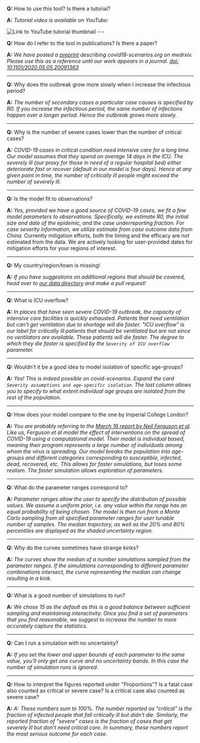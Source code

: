 


<Container>

**Q:** How to use this tool? Is there a tutorial?

**A:** _Tutorial video is available on YouTube:_

<Row>
  <Col className="d-flex">
    <LinkExternal className="mx-auto" href="https://www.youtube.com/watch?v=sv5T7MPKE5A" alt="Link to YouTube tutorial">
      <img className="img-fluid" src={youtubeTutorialThumbnail} alt="Link to YouTube tutorial thumbnail" />
    </LinkExternal>
  </Col>
</Row>
---

**Q:** How do I refer to the tool in publications? Is there a paper?

**A:** _We have posted a [preprint](https://www.medrxiv.org/content/10.1101/2020.05.05.20091363v2) describing covid19-scenarios.org
 on medrxiv. Please use this as a reference until our work appears in a journal.
 [doi: 10.1101/2020.05.05.20091363](https://doi.org/10.1101/2020.05.05.20091363 )_

---

**Q:** Why does the outbreak grow more slowly when I increase the infectious period?

**A:** _The number of secondary cases a particular case causes is specified by R0. If you increase the infectious
period, the same number of infections happen over a longer period. Hence the outbreak grows more slowly._

---

**Q:** Why is the number of severe cases lower than the number of critical cases?

**A:** _COVID-19 cases in critical condition need intensive care for a long time. Our model assumes that they spend on
average 14 days in the ICU. The severely ill (our proxy for those in need of a regular hospital bed) either deteriorate
fast or recover (default in our model is four days). Hence at any given point in time, the number of critically ill
people might exceed the number of severely ill._

---

**Q:** Is the model fit to observations?

**A:** _Yes, provided we have a good source of COVID-19 cases, we fit a few model parameters to observations.
Specifically, we estimate R0, the initial size and date of the epidemic, and the case underreporting fraction. For case
severity information, we utilize estimate from case outcome data from China._ Currently mitigation efforts, both the
timing and the efficacy are _not_ estimated from the data. We are actively looking for user-provided dates for
mitigation efforts for your regions of interest.

---

**Q:** My country/region/town is missing!

**A:** _If you have suggestions on additional regions that should be covered, head over to
[our data directory](https://github.com/neherlab/covid19_scenarios/tree/master/data) and make a pull request!_

---

**Q:** What is ICU overflow?

**A:** _In places that have seen severe COVID-19 outbreak, the capacity of intensive care facilities is quickly
exhausted. Patients that need ventilation but can't get ventilation due to shortage will die faster. "ICU overflow" is
our label for critically ill patients that should be ventilated but are not since no ventilators are available. These
patients will die faster. The degree to which they die faster is specified by the `Severity of ICU overflow` parameter._

---

**Q:** Wouldn't it be a good idea to model isolation of specific age-groups?

**A:** _Yes! This is indeed possible on covid-scenarios. Expand the card
`Severity assumptions and age-specific isolation`. The last column allows you to specify to what extent individual age
groups are isolated from the rest of the population._

---

**Q:** How does your model compare to the one by Imperial College London?

**A:** _You are probably referring to the
[March 16 report by Neil Ferguson et al](https://www.imperial.ac.uk/media/imperial-college/medicine/sph/ide/gida-fellowships/Imperial-College-COVID19-NPI-modelling-16-03-2020.pdf).
Like us, Ferguson et al model the effect of interventions on the spread of COVID-19 using a computational model. Their
model is individual based, meaning their program represents a large number of individuals among whom the virus is
spreading. Our model breaks the population into age-groups and different categories corresponding to susceptible,
infected, dead, recovered, etc. This allows for faster simulations, but loses some realism. The faster simulation allows
exploration of parameters._

---

**Q:** What do the parameter ranges correspond to?

**A:** _Parameter ranges allow the user to specify the distribution of possible values. We assume a uniform prior, i.e.
any value within the range has an equal probability of being chosen. The model is then run from a Monte Carlo sampling from
all specified parameter ranges for user tunable number of samples. The median trajectory, as well as the 20% and 80% percentiles
are displayed as the shaded uncertainty region._

---

**Q:** Why do the curves sometimes have strange kinks?

**A:** _The curves show the median of a number simulations sampled from the parameter ranges. If the simulations
corresponding to different parameter combinations intersect, the curve representing the median can change
resulting in a kink._

---

**Q:** What is a good number of simulations to run?

**A:** _We chose 15 as the default as this is a good balance between sufficient sampling and maintaining interactivity.
Once you find a set of parameters that you find reasonable, we suggest to increase the number to more accurately capture
the statistics._

---

**Q:** Can I run a simulation with no uncertainty?

**A:** _If you set the lower and upper bounds of each parameter to the same value, you'll only get one curve
and no uncertainty bands. In this case the number of simulation runs is ignored._

---

**Q:** How to interpret the figures reported under "Proportions"? Is a fatal case also counted as critical or severe case? Is a critical case also counted as severe case?

**A:** _A: These numbers sum to 100%. The number reported as "critical" is the fraction of infected people that fall critically ill but didn't die.
Similarly, the reported fraction of "severe" cases is the fraction of cases that get severely ill but don't need critical care.
In summary, these numbers report the most serious outcome for each case._


</Container>
